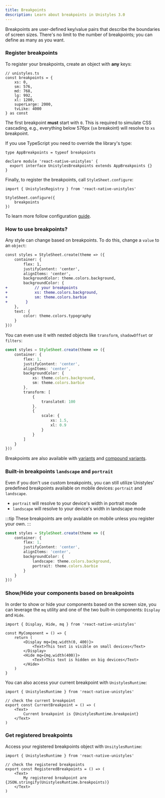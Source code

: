 ```yaml
---
title: Breakpoints
description: Learn about breakpoints in Unistyles 3.0
---
```



Breakpoints are user-defined key/value pairs that describe the boundaries of screen sizes.
There's no limit to the number of breakpoints; you can define as many as you want.

### Register breakpoints

To register your breakpoints, create an object with **any** keys:

```tsx
// unistyles.ts
const breakpoints = {
    xs: 0,
    sm: 576,
    md: 768,
    lg: 992,
    xl: 1200,
    superLarge: 2000,
    tvLike: 4000
} as const
```

The first breakpoint **must** start with `0`. This is required to simulate CSS cascading, e.g., everything below 576px (`sm` breakoint)
will resolve to `xs` breakpoint.

If you use TypeScript you need to override the library's type:

```tsx /name/
type AppBreakpoints = typeof breakpoints

declare module 'react-native-unistyles' {
  export interface UnistylesBreakpoints extends AppBreakpoints {}
}
```

Finally, to register the breakpoints, call `StyleSheet.configure`:

```tsx /addBreakpoints/
import { UnistylesRegistry } from 'react-native-unistyles'

StyleSheet.configure({
    breakpoints
})
```

To learn more follow configuration [guide](/v3/start/configuration).

### How to use breakpoints?

Any style can change based on breakpoints. To do this, change a `value` to an `object`:

```diff lang="tsx" /xs/ /sm/ del="backgroundColor: theme.colors.background" ins="backgroundColor: {"
const styles = StyleSheet.create(theme => ({
    container: {
        flex: 1,
        justifyContent: 'center',
        alignItems: 'center',
        backgroundColor: theme.colors.background,
        backgroundColor: {
+            // your breakpoints
+            xs: theme.colors.background,
+            sm: theme.colors.barbie
+        }
    },
    text: {
        color: theme.colors.typography
    }
}))
```

You can even use it with nested objects like `transform`,  `shadowOffset` or `filters`:

```ts /xs/ /sm/ /xl/
const styles = StyleSheet.create(theme => ({
    container: {
        flex: 1,
        justifyContent: 'center',
        alignItems: 'center',
        backgroundColor: {
            xs: theme.colors.background,
            sm: theme.colors.barbie
        },
        transform: [
            {
                translateX: 100
            },
            {
                scale: {
                    xs: 1.5,
                    xl: 0.9
                }
            }
        ]
    }
}))
```

Breakpoints are also available with [variants](/v3/references/variants/) and [compound variants](/v3/references/compound-variants/).


### Built-in breakpoints `landscape` and `portrait`

Even if you don't use custom breakpoints, you can still utilize Unistyles' predefined breakpoints available on mobile devices: `portrait` and `landscape`.

- `portrait` will resolve to your device's width in portrait mode
- `landscape` will resolve to your device's width in landscape mode

:::tip
These breakpoints are only available on mobile unless you register your own.
:::

```ts /landscape/ /portrait/
const styles = StyleSheet.create(theme => ({
    container: {
        flex: 1,
        justifyContent: 'center',
        alignItems: 'center',
        backgroundColor: {
            landscape: theme.colors.background,
            portrait: theme.colors.barbie
        }
    }
}))
```

### Show/Hide your components based on breakpoints

In order to show or hide your components based on the screen size, you can leverage the `mq` utility and one of the two built-in components: `Display` and `Hide`.

```tsx
import { Display, Hide, mq } from 'react-native-unistyles'

const MyComponent = () => {
    return (
        <Display mq={mq.width(0, 400)}>
            <Text>This text is visible on small devices</Text>
        </Display>
        <Hide mq={mq.width(400)}>
            <Text>This text is hidden on big devices</Text>
        </Hide>
    )
}
```

You can also access your current breakpoint with `UnistylesRuntime`:

```tsx /UnistylesRuntime.breakpoint/
import { UnistylesRuntime } from 'react-native-unistyles'

// check the current breakpoint
export const CurrentBreakpoint = () => (
    <Text>
        Current breakpoint is {UnistylesRuntime.breakpoint}
    </Text>
)
```

### Get registered breakpoints

Access your registered breakpoints object with `UnsitylesRuntime`:

```tsx /UnistylesRuntime.breakpoints/
import { UnistylesRuntime } from 'react-native-unistyles'

// check the registered breakpoints
export const RegisteredBreakpoints = () => (
    <Text>
        My registered breakpoint are {JSON.stringify(UnistylesRuntime.breakpoints)}
    </Text>
)
```
